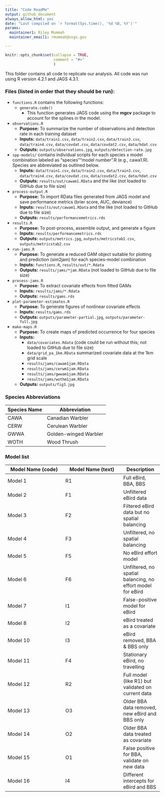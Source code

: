 ```yaml
---
title: "Code ReadMe"
output: github_document
always_allow_html: yes  
date: "Last compiled on `r format(Sys.time(), '%d %B, %Y')`"
params:
  maintainer1: Riley Mummah
  maintainer_email1: rmummah@usgs.gov

---
```


<!-- README.md is generated from README.RMD; knit at end -->
```r
knitr::opts_chunk$set(collapse = TRUE,
                      comment = "#>"
                      )
```


This folder contains all code to replicate our analysis. All code was run using R version 4.2.1 and JAGS 4.3.1.


### Files (listed in order that they should be run):

- `functions.R` contains the following functions:
  - `generate.code()`
    - This function generates JAGS code using the **mgcv** package to account for the splines in the model.
    
- `observations.R`
  - **Purpose:** To summarize the number of observations and detection rate in each training dataset 
  - **Inputs:** `data/train1.csv`, `data/train2.csv`, `data/train3.csv`, `data/train4.csv`, `data/covdat.csv`, `data/covdat2.csv`, `data/hdat.csv`
  - **Outputs:** `outputs/observations.jpg`, `outputs/detection-rate.jpg`
  
- `spp-models/` contains individual scripts for each species x model combination labeled as "species""model number".R (e.g., cawa1.R). Species are abbreviated as outlined below.
  - **Inputs:** `data/train1.csv`, `data/train2.csv`, `data/train3.csv`, `data/train4.csv`, `data/covdat.csv`, `data/covdat2.csv`, `data/hdat.csv`
  - **Outputs:** `results/out/cawam1.RData` and the like (not loaded to GitHub due to file size)

- `process-output.R`
  - **Purpose:** To import RData files generated from JAGS model and save performance metrics (brier score, AUC, deviance)
  - **Inputs:** `results/out/cawam1.RData` and the like (not loaded to GitHub due to file size)
  - **Outputs:** `results/performancemetrics.rds`
  
- `results.R`
  - **Purpose:** To post-process, assemble output, and generate a figure
  - **Inputs:** `results/performancemetrics.rds`
  - **Outputs:** `outputs/metrics.jpg`, `outputs/metricstab1.csv`, `outputs/metricstab2.csv`
  
- `run-jams.R`
  - **Purpose:** To generate a reduced GAM object suitable for plotting and prediction (sim2jam) for each species-model combination
  - **Inputs:** `functions.R`, `results/out/*.Rdata`
  - **Outputs:** `results/jams/*jam.RData` (not loaded to GitHub due to file size)
  
- `process-jams.R`
  - **Purpose:** To extract covariate effects from fitted GAMs
  - **Inputs:** `results/jams/*.Rdata`
  - **Outputs:** `results/gams.rds`
  
- `plot-parameter-estimates.R`
  - **Purpose:** To generate figures of nonlinear covariate effects
  - **Inputs:** `results/gams.rds`
  - **Outputs:** `outputs/parameter-partial.jpg`, `outputs/parameter-full.jpg`

- `make-maps.R`
  - **Purpose:** To create maps of predicted occurrence for four species
  - **Inputs:**
    - `data/covariates.Rdata` (code could be run without this; not loaded to GitHub due to  file size)
    - `data/grid_pa_1km.RData` summarized covariate data at the 1km grid scale
    - `results/jams/cawam1jam.RData`
    - `results/jams/cerwm1jam.RData`
    - `results/jams/gwwam1jam.RData`
    - `results/jams/wothm1jam.RData`
  - **Outputs:** `outputs/fig3.jpg`
  

### Species Abbreviations

| Species Name | Abbreviation           |
|--------------|------------------------|
| CAWA         | Canadian Warbler       |
| CERW         | Cerulean Warbler       |
| GWWA         | Golden-winged Warbler  |
| WOTH         | Wood Thrush            |


### Model list

| Model Name (code) | Model Name (text) | Description |
|-------------------|-------------------|-------------|
| Model 1           | R1                | Full eBird, BBA, BBS  |
| Model 2           | F1                | Unfiltered eBird data |
| Model 3           | F2                | Filtered eBird data but no spatial balancing |
| Model 4           | F3                | Unfiltered, no spatial balancing |
| Model 5           | F5                | No eBird effort model |
| Model 6           | F6                | Unfiltered, no spatial balancing, no effort model for eBird |
| Model 7           | I1                | False-positive model for eBird |
| Model 8           | I2                | eBird treated as a covariate  |
| Model 10          | I3                | eBird removed, BBA & BBS only |
| Model 11          | F4                | Stationary eBird, no travelling |
| Model 12          | R2                | Full model (like R1) but validated on current data |
| Model 13          | O3                | Older BBA data removed, new eBird and BBS only |
| Model 14          | O2                | Older BBA data treated as covariate |
| Model 15          | O1                | False positive for BBA, validate on new data |
| Model 16          | I4                | Different intercepts for eBird and BBS |


